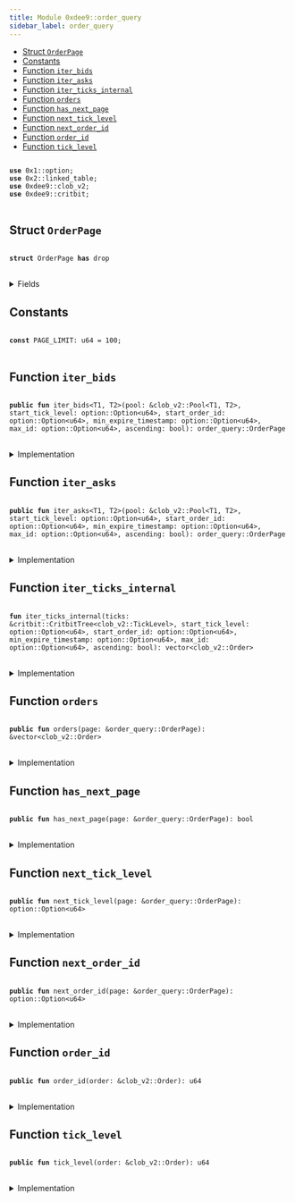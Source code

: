 ```yaml
---
title: Module 0xdee9::order_query
sidebar_label: order_query
---
```


<Link id="0xdee9_order_query"/>


-  [Struct `OrderPage`](#0xdee9_order_query_OrderPage)
-  [Constants](#@Constants_0)
-  [Function `iter_bids`](#0xdee9_order_query_iter_bids)
-  [Function `iter_asks`](#0xdee9_order_query_iter_asks)
-  [Function `iter_ticks_internal`](#0xdee9_order_query_iter_ticks_internal)
-  [Function `orders`](#0xdee9_order_query_orders)
-  [Function `has_next_page`](#0xdee9_order_query_has_next_page)
-  [Function `next_tick_level`](#0xdee9_order_query_next_tick_level)
-  [Function `next_order_id`](#0xdee9_order_query_next_order_id)
-  [Function `order_id`](#0xdee9_order_query_order_id)
-  [Function `tick_level`](#0xdee9_order_query_tick_level)


<pre>
<code>
<b>use</b> <Link to="../move-stdlib/option#0x1_option">0x1::option</Link>;
<b>use</b> <Link to="../iota-framework/linked_table#0x2_linked_table">0x2::linked_table</Link>;
<b>use</b> <Link to="clob_v2#0xdee9_clob_v2">0xdee9::clob_v2</Link>;
<b>use</b> <Link to="critbit#0xdee9_critbit">0xdee9::critbit</Link>;
</code>
</pre>



<Link id="0xdee9_order_query_OrderPage"></Link>

## Struct `OrderPage`



<pre>
<code>
<b>struct</b> <Link to="order_query#0xdee9_order_query_OrderPage">OrderPage</Link> <b>has</b> drop
</code>
</pre>



<details>
<summary>Fields</summary>


<dl>
<dt>
<code>orders: <Link to="../move-stdlib/vector#0x1_vector">vector</Link>&lt;<Link to="clob_v2#0xdee9_clob_v2_Order">clob_v2::Order</Link>&gt;</code>
</dt>
<dd>

</dd>
<dt>
<code>has_next_page: bool</code>
</dt>
<dd>

</dd>
<dt>
<code>next_tick_level: <Link to="../move-stdlib/option#0x1_option_Option">option::Option</Link>&lt;u64&gt;</code>
</dt>
<dd>

</dd>
<dt>
<code>next_order_id: <Link to="../move-stdlib/option#0x1_option_Option">option::Option</Link>&lt;u64&gt;</code>
</dt>
<dd>

</dd>
</dl>


</details>

<Link id="@Constants_0"></Link>

## Constants


<Link id="0xdee9_order_query_PAGE_LIMIT"></Link>



<pre>
<code>
<b>const</b> <Link to="order_query#0xdee9_order_query_PAGE_LIMIT">PAGE_LIMIT</Link>: u64 = 100;
</code>
</pre>



<Link id="0xdee9_order_query_iter_bids"></Link>

## Function `iter_bids`



<pre>
<code>
<b>public</b> <b>fun</b> <Link to="order_query#0xdee9_order_query_iter_bids">iter_bids</Link>&lt;T1, T2&gt;(pool: &<Link to="clob_v2#0xdee9_clob_v2_Pool">clob_v2::Pool</Link>&lt;T1, T2&gt;, start_tick_level: <Link to="../move-stdlib/option#0x1_option_Option">option::Option</Link>&lt;u64&gt;, start_order_id: <Link to="../move-stdlib/option#0x1_option_Option">option::Option</Link>&lt;u64&gt;, min_expire_timestamp: <Link to="../move-stdlib/option#0x1_option_Option">option::Option</Link>&lt;u64&gt;, max_id: <Link to="../move-stdlib/option#0x1_option_Option">option::Option</Link>&lt;u64&gt;, ascending: bool): <Link to="order_query#0xdee9_order_query_OrderPage">order_query::OrderPage</Link>
</code>
</pre>



<details>
<summary>Implementation</summary>


<pre>
<code>
<b>public</b> <b>fun</b> <Link to="order_query#0xdee9_order_query_iter_bids">iter_bids</Link>&lt;T1, T2&gt;(
    pool: &Pool&lt;T1, T2&gt;,
    // tick level <b>to</b> start from
    start_tick_level: Option&lt;u64&gt;,
    // order id within that tick level <b>to</b> start from
    start_order_id: Option&lt;u64&gt;,
    // <b>if</b> provided, do not <b>include</b> orders <b>with</b> an expire timestamp less than the provided value (expired order),
    // value is in microseconds
    min_expire_timestamp: Option&lt;u64&gt;,
    // do not show orders <b>with</b> an ID larger than max_id--
    // i.e., orders added later than this one
    max_id: Option&lt;u64&gt;,
    // <b>if</b> <b>true</b>, the orders are returned in ascending tick level.
    ascending: bool,
): <Link to="order_query#0xdee9_order_query_OrderPage">OrderPage</Link> \{
    <b>let</b> bids = <Link to="clob_v2#0xdee9_clob_v2_bids">clob_v2::bids</Link>(pool);
    <b>let</b> <b>mut</b> orders = <Link to="order_query#0xdee9_order_query_iter_ticks_internal">iter_ticks_internal</Link>(
        bids,
        start_tick_level,
        start_order_id,
        min_expire_timestamp,
        max_id,
        ascending
    );
    <b>let</b> (orders, has_next_page, next_tick_level, next_order_id) = <b>if</b> (<Link to="../move-stdlib/vector#0x1_vector_length">vector::length</Link>(&orders) &gt; <Link to="order_query#0xdee9_order_query_PAGE_LIMIT">PAGE_LIMIT</Link>) \{
        <b>let</b> last_order = <Link to="../move-stdlib/vector#0x1_vector_pop_back">vector::pop_back</Link>(&<b>mut</b> orders);
        (orders, <b>true</b>, some(<Link to="clob_v2#0xdee9_clob_v2_tick_level">clob_v2::tick_level</Link>(&last_order)), some(<Link to="clob_v2#0xdee9_clob_v2_order_id">clob_v2::order_id</Link>(&last_order)))
    } <b>else</b> \{
        (orders, <b>false</b>, none(), none())
    };

    <Link to="order_query#0xdee9_order_query_OrderPage">OrderPage</Link> \{
        orders,
        has_next_page,
        next_tick_level,
        next_order_id
    }
}
</code>
</pre>



</details>

<Link id="0xdee9_order_query_iter_asks"></Link>

## Function `iter_asks`



<pre>
<code>
<b>public</b> <b>fun</b> <Link to="order_query#0xdee9_order_query_iter_asks">iter_asks</Link>&lt;T1, T2&gt;(pool: &<Link to="clob_v2#0xdee9_clob_v2_Pool">clob_v2::Pool</Link>&lt;T1, T2&gt;, start_tick_level: <Link to="../move-stdlib/option#0x1_option_Option">option::Option</Link>&lt;u64&gt;, start_order_id: <Link to="../move-stdlib/option#0x1_option_Option">option::Option</Link>&lt;u64&gt;, min_expire_timestamp: <Link to="../move-stdlib/option#0x1_option_Option">option::Option</Link>&lt;u64&gt;, max_id: <Link to="../move-stdlib/option#0x1_option_Option">option::Option</Link>&lt;u64&gt;, ascending: bool): <Link to="order_query#0xdee9_order_query_OrderPage">order_query::OrderPage</Link>
</code>
</pre>



<details>
<summary>Implementation</summary>


<pre>
<code>
<b>public</b> <b>fun</b> <Link to="order_query#0xdee9_order_query_iter_asks">iter_asks</Link>&lt;T1, T2&gt;(
    pool: &Pool&lt;T1, T2&gt;,
    // tick level <b>to</b> start from
    start_tick_level: Option&lt;u64&gt;,
    // order id within that tick level <b>to</b> start from
    start_order_id: Option&lt;u64&gt;,
    // <b>if</b> provided, do not <b>include</b> orders <b>with</b> an expire timestamp less than the provided value (expired order),
    // value is in microseconds
    min_expire_timestamp: Option&lt;u64&gt;,
    // do not show orders <b>with</b> an ID larger than max_id--
    // i.e., orders added later than this one
    max_id: Option&lt;u64&gt;,
    // <b>if</b> <b>true</b>, the orders are returned in ascending tick level.
    ascending: bool,
): <Link to="order_query#0xdee9_order_query_OrderPage">OrderPage</Link> \{
    <b>let</b> asks = <Link to="clob_v2#0xdee9_clob_v2_asks">clob_v2::asks</Link>(pool);
    <b>let</b> <b>mut</b> orders = <Link to="order_query#0xdee9_order_query_iter_ticks_internal">iter_ticks_internal</Link>(
        asks,
        start_tick_level,
        start_order_id,
        min_expire_timestamp,
        max_id,
        ascending
    );
    <b>let</b> (orders, has_next_page, next_tick_level, next_order_id) = <b>if</b> (<Link to="../move-stdlib/vector#0x1_vector_length">vector::length</Link>(&orders) &gt; <Link to="order_query#0xdee9_order_query_PAGE_LIMIT">PAGE_LIMIT</Link>) \{
        <b>let</b> last_order = <Link to="../move-stdlib/vector#0x1_vector_pop_back">vector::pop_back</Link>(&<b>mut</b> orders);
        (orders, <b>true</b>, some(<Link to="clob_v2#0xdee9_clob_v2_tick_level">clob_v2::tick_level</Link>(&last_order)), some(<Link to="clob_v2#0xdee9_clob_v2_order_id">clob_v2::order_id</Link>(&last_order)))
    } <b>else</b> \{
        (orders, <b>false</b>, none(), none())
    };

    <Link to="order_query#0xdee9_order_query_OrderPage">OrderPage</Link> \{
        orders,
        has_next_page,
        next_tick_level,
        next_order_id
    }
}
</code>
</pre>



</details>

<Link id="0xdee9_order_query_iter_ticks_internal"></Link>

## Function `iter_ticks_internal`



<pre>
<code>
<b>fun</b> <Link to="order_query#0xdee9_order_query_iter_ticks_internal">iter_ticks_internal</Link>(ticks: &<Link to="critbit#0xdee9_critbit_CritbitTree">critbit::CritbitTree</Link>&lt;<Link to="clob_v2#0xdee9_clob_v2_TickLevel">clob_v2::TickLevel</Link>&gt;, start_tick_level: <Link to="../move-stdlib/option#0x1_option_Option">option::Option</Link>&lt;u64&gt;, start_order_id: <Link to="../move-stdlib/option#0x1_option_Option">option::Option</Link>&lt;u64&gt;, min_expire_timestamp: <Link to="../move-stdlib/option#0x1_option_Option">option::Option</Link>&lt;u64&gt;, max_id: <Link to="../move-stdlib/option#0x1_option_Option">option::Option</Link>&lt;u64&gt;, ascending: bool): <Link to="../move-stdlib/vector#0x1_vector">vector</Link>&lt;<Link to="clob_v2#0xdee9_clob_v2_Order">clob_v2::Order</Link>&gt;
</code>
</pre>



<details>
<summary>Implementation</summary>


<pre>
<code>
<b>fun</b> <Link to="order_query#0xdee9_order_query_iter_ticks_internal">iter_ticks_internal</Link>(
    ticks: &CritbitTree&lt;TickLevel&gt;,
    // tick level <b>to</b> start from
    start_tick_level: Option&lt;u64&gt;,
    // order id within that tick level <b>to</b> start from
    <b>mut</b> start_order_id: Option&lt;u64&gt;,
    // <b>if</b> provided, do not <b>include</b> orders <b>with</b> an expire timestamp less than the provided value (expired order),
    // value is in microseconds
    min_expire_timestamp: Option&lt;u64&gt;,
    // do not show orders <b>with</b> an ID larger than max_id--
    // i.e., orders added later than this one
    max_id: Option&lt;u64&gt;,
    // <b>if</b> <b>true</b>, the orders are returned in ascending tick level.
    ascending: bool,
): <Link to="../move-stdlib/vector#0x1_vector">vector</Link>&lt;Order&gt; \{
    <b>let</b> <b>mut</b> tick_level_key = <b>if</b> (<Link to="../move-stdlib/option#0x1_option_is_some">option::is_some</Link>(&start_tick_level)) \{
        <Link to="../move-stdlib/option#0x1_option_destroy_some">option::destroy_some</Link>(start_tick_level)
    } <b>else</b> \{
        <b>let</b> (key, _) = <b>if</b> (ascending) \{
            <Link to="critbit#0xdee9_critbit_min_leaf">critbit::min_leaf</Link>(ticks)
        }<b>else</b> \{
            <Link to="critbit#0xdee9_critbit_max_leaf">critbit::max_leaf</Link>(ticks)
        };
        key
    };

    <b>let</b> <b>mut</b> orders = <Link to="../move-stdlib/vector#0x1_vector">vector</Link>[];

    <b>while</b> (tick_level_key != 0 && <Link to="../move-stdlib/vector#0x1_vector_length">vector::length</Link>(&orders) &lt; <Link to="order_query#0xdee9_order_query_PAGE_LIMIT">PAGE_LIMIT</Link> + 1) \{
        <b>let</b> tick_level = <Link to="critbit#0xdee9_critbit_borrow_leaf_by_key">critbit::borrow_leaf_by_key</Link>(ticks, tick_level_key);
        <b>let</b> open_orders = <Link to="clob_v2#0xdee9_clob_v2_open_orders">clob_v2::open_orders</Link>(tick_level);

        <b>let</b> <b>mut</b> next_order_key = <b>if</b> (<Link to="../move-stdlib/option#0x1_option_is_some">option::is_some</Link>(&start_order_id)) \{
            <b>let</b> key = <Link to="../move-stdlib/option#0x1_option_destroy_some">option::destroy_some</Link>(start_order_id);
            <b>if</b> (!<Link to="../iota-framework/linked_table#0x2_linked_table_contains">linked_table::contains</Link>(open_orders, key)) \{
                <b>let</b> (next_leaf, _) = <b>if</b> (ascending) \{
                    <Link to="critbit#0xdee9_critbit_next_leaf">critbit::next_leaf</Link>(ticks, tick_level_key)
                }<b>else</b> \{
                    <Link to="critbit#0xdee9_critbit_previous_leaf">critbit::previous_leaf</Link>(ticks, tick_level_key)
                };
                tick_level_key = next_leaf;
                <b>continue</b>
            };
            start_order_id = <Link to="../move-stdlib/option#0x1_option_none">option::none</Link>();
            some(key)
        }<b>else</b> \{
            *<Link to="../iota-framework/linked_table#0x2_linked_table_front">linked_table::front</Link>(open_orders)
        };

        <b>while</b> (<Link to="../move-stdlib/option#0x1_option_is_some">option::is_some</Link>(&next_order_key) && <Link to="../move-stdlib/vector#0x1_vector_length">vector::length</Link>(&orders) &lt; <Link to="order_query#0xdee9_order_query_PAGE_LIMIT">PAGE_LIMIT</Link> + 1) \{
            <b>let</b> key = <Link to="../move-stdlib/option#0x1_option_destroy_some">option::destroy_some</Link>(next_order_key);
            <b>let</b> order = <Link to="../iota-framework/linked_table#0x2_linked_table_borrow">linked_table::borrow</Link>(open_orders, key);

            // <b>if</b> the order id is greater than max_id, we end the iteration for this tick level.
            <b>if</b> (<Link to="../move-stdlib/option#0x1_option_is_some">option::is_some</Link>(&max_id) && key &gt; <Link to="../move-stdlib/option#0x1_option_destroy_some">option::destroy_some</Link>(max_id)) \{
                <b>break</b>
            };

            next_order_key = *<Link to="../iota-framework/linked_table#0x2_linked_table_next">linked_table::next</Link>(open_orders, key);

            // <b>if</b> expire timestamp is set, and <b>if</b> the order is expired, we skip it.
            <b>if</b> (<Link to="../move-stdlib/option#0x1_option_is_none">option::is_none</Link>(&min_expire_timestamp) ||
                <Link to="clob_v2#0xdee9_clob_v2_expire_timestamp">clob_v2::expire_timestamp</Link>(order) &gt; <Link to="../move-stdlib/option#0x1_option_destroy_some">option::destroy_some</Link>(min_expire_timestamp)) \{
                <Link to="../move-stdlib/vector#0x1_vector_push_back">vector::push_back</Link>(&<b>mut</b> orders, <Link to="clob_v2#0xdee9_clob_v2_clone_order">clob_v2::clone_order</Link>(order));
            };
        };
        <b>let</b> (next_leaf, _) = <b>if</b> (ascending) \{
            <Link to="critbit#0xdee9_critbit_next_leaf">critbit::next_leaf</Link>(ticks, tick_level_key)
        }<b>else</b> \{
            <Link to="critbit#0xdee9_critbit_previous_leaf">critbit::previous_leaf</Link>(ticks, tick_level_key)
        };
        tick_level_key = next_leaf;
    };
    orders
}
</code>
</pre>



</details>

<Link id="0xdee9_order_query_orders"></Link>

## Function `orders`



<pre>
<code>
<b>public</b> <b>fun</b> <Link to="order_query#0xdee9_order_query_orders">orders</Link>(page: &<Link to="order_query#0xdee9_order_query_OrderPage">order_query::OrderPage</Link>): &<Link to="../move-stdlib/vector#0x1_vector">vector</Link>&lt;<Link to="clob_v2#0xdee9_clob_v2_Order">clob_v2::Order</Link>&gt;
</code>
</pre>



<details>
<summary>Implementation</summary>


<pre>
<code>
<b>public</b> <b>fun</b> <Link to="order_query#0xdee9_order_query_orders">orders</Link>(page: &<Link to="order_query#0xdee9_order_query_OrderPage">OrderPage</Link>): &<Link to="../move-stdlib/vector#0x1_vector">vector</Link>&lt;Order&gt; \{
    &page.orders
}
</code>
</pre>



</details>

<Link id="0xdee9_order_query_has_next_page"></Link>

## Function `has_next_page`



<pre>
<code>
<b>public</b> <b>fun</b> <Link to="order_query#0xdee9_order_query_has_next_page">has_next_page</Link>(page: &<Link to="order_query#0xdee9_order_query_OrderPage">order_query::OrderPage</Link>): bool
</code>
</pre>



<details>
<summary>Implementation</summary>


<pre>
<code>
<b>public</b> <b>fun</b> <Link to="order_query#0xdee9_order_query_has_next_page">has_next_page</Link>(page: &<Link to="order_query#0xdee9_order_query_OrderPage">OrderPage</Link>): bool \{
    page.has_next_page
}
</code>
</pre>



</details>

<Link id="0xdee9_order_query_next_tick_level"></Link>

## Function `next_tick_level`



<pre>
<code>
<b>public</b> <b>fun</b> <Link to="order_query#0xdee9_order_query_next_tick_level">next_tick_level</Link>(page: &<Link to="order_query#0xdee9_order_query_OrderPage">order_query::OrderPage</Link>): <Link to="../move-stdlib/option#0x1_option_Option">option::Option</Link>&lt;u64&gt;
</code>
</pre>



<details>
<summary>Implementation</summary>


<pre>
<code>
<b>public</b> <b>fun</b> <Link to="order_query#0xdee9_order_query_next_tick_level">next_tick_level</Link>(page: &<Link to="order_query#0xdee9_order_query_OrderPage">OrderPage</Link>): Option&lt;u64&gt; \{
    page.next_tick_level
}
</code>
</pre>



</details>

<Link id="0xdee9_order_query_next_order_id"></Link>

## Function `next_order_id`



<pre>
<code>
<b>public</b> <b>fun</b> <Link to="order_query#0xdee9_order_query_next_order_id">next_order_id</Link>(page: &<Link to="order_query#0xdee9_order_query_OrderPage">order_query::OrderPage</Link>): <Link to="../move-stdlib/option#0x1_option_Option">option::Option</Link>&lt;u64&gt;
</code>
</pre>



<details>
<summary>Implementation</summary>


<pre>
<code>
<b>public</b> <b>fun</b> <Link to="order_query#0xdee9_order_query_next_order_id">next_order_id</Link>(page: &<Link to="order_query#0xdee9_order_query_OrderPage">OrderPage</Link>): Option&lt;u64&gt; \{
    page.next_order_id
}
</code>
</pre>



</details>

<Link id="0xdee9_order_query_order_id"></Link>

## Function `order_id`



<pre>
<code>
<b>public</b> <b>fun</b> <Link to="order_query#0xdee9_order_query_order_id">order_id</Link>(order: &<Link to="clob_v2#0xdee9_clob_v2_Order">clob_v2::Order</Link>): u64
</code>
</pre>



<details>
<summary>Implementation</summary>


<pre>
<code>
<b>public</b> <b>fun</b> <Link to="order_query#0xdee9_order_query_order_id">order_id</Link>(order: &Order): u64 \{
    <Link to="clob_v2#0xdee9_clob_v2_order_id">clob_v2::order_id</Link>(order)
}
</code>
</pre>



</details>

<Link id="0xdee9_order_query_tick_level"></Link>

## Function `tick_level`



<pre>
<code>
<b>public</b> <b>fun</b> <Link to="order_query#0xdee9_order_query_tick_level">tick_level</Link>(order: &<Link to="clob_v2#0xdee9_clob_v2_Order">clob_v2::Order</Link>): u64
</code>
</pre>



<details>
<summary>Implementation</summary>


<pre>
<code>
<b>public</b> <b>fun</b> <Link to="order_query#0xdee9_order_query_tick_level">tick_level</Link>(order: &Order): u64 \{
    <Link to="clob_v2#0xdee9_clob_v2_tick_level">clob_v2::tick_level</Link>(order)
}
</code>
</pre>



</details>
